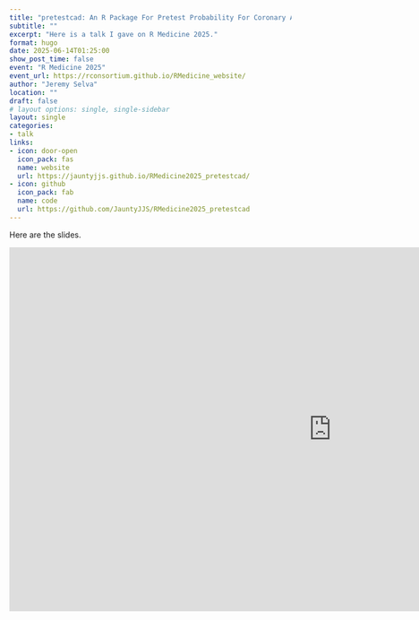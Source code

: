 ---
title: "pretestcad: An R Package For Pretest Probability For Coronary Artery Disease"
subtitle: ""
excerpt: "Here is a talk I gave on R Medicine 2025."
format: hugo
date: 2025-06-14T01:25:00
show_post_time: false
event: "R Medicine 2025"
event_url: https://rconsortium.github.io/RMedicine_website/
author: "Jeremy Selva"
location: ""
draft: false
# layout options: single, single-sidebar
layout: single
categories:
- talk
links:
- icon: door-open
  icon_pack: fas
  name: website
  url: https://jauntyjjs.github.io/RMedicine2025_pretestcad/
- icon: github
  icon_pack: fab
  name: code
  url: https://github.com/JauntyJJS/RMedicine2025_pretestcad
---

Here are the slides.

<iframe width="1150" height="650" src="https://jauntyjjs.github.io/RMedicine2025_pretestcad/" frameborder="0" allowfullscreen></iframe>

